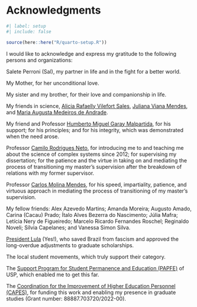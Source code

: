 <!-- %:::% .common h1 begin %:::% -->
# Acknowledgments {.unnumbered}
<!-- %:::% .common h1 end %:::% -->

```r
#| label: setup
#| include: false

source(here::here("R/quarto-setup.R"))
```

<!-- %:::% acknowledgments body begin %:::% -->
I would like to acknowledge and express my gratitude to the following persons and organizations:

Salete Perroni (Sal), my partner in life and in the fight for a better world.

My Mother, for her unconditional love.

My sister and my brother, for their love and companionship in life.

My friends in science, [Alicia Rafaelly Vilefort Sales](https://orcid.org/0000-0003-0004-4487), [Juliana Viana Mendes](https://orcid.org/0000-0002-8222-5240), and [Maria Augusta Medeiros de Andrade](https://orcid.org/0000-0002-9283-9967).

My friend and Professor [Humberto Miguel Garay Malpartida](https://orcid.org/0000-0002-1164-2055), for his support; for his principles; and for his integrity, which was demonstrated when the need arose.

Professor [Camilo Rodrigues Neto](https://orcid.org/0000-0001-6783-6695), for introducing me to and teaching me about the science of complex systems since 2012; for supervising my dissertation; for the patience and the virtue in taking on and mediating the process of transitioning my master's supervision after the breakdown of relations with my former supervisor.

Professor [Carlos Molina Mendes](https://orcid.org/0000-0003-2916-4415), for his speed, impartiality, patience, and virtuous approach in mediating the process of transitioning of my master's supervision.

My fellow friends: Alex Azevedo Martins; Amanda Moreira; Augusto Amado, Carina (Cacau) Prado; Ítalo Alves Bezerra do Nascimento; Júlia Mafra; Letícia Nery de Figueiredo; Marcelo Ricardo Fernandes Roschel; Reginaldo Noveli; Sílvia Capelanes; and Vanessa Simon Silva.

[President Lula](https://lula.com.br/) (Yes!), who saved Brazil from fascism and approved the long-overdue adjustments to graduate scholarships.

The local student movements, which truly support their category.

The [Support Program for Student Permanence and Education (PAPFE)](https://prip.usp.br/apoio-estudantil/) of USP, which enabled me to get this far.

The [Coordination for the Improvement of Higher Education Personnel (CAPES)](https://www.gov.br/capes/), for funding this work and enabling my presence in graduate studies (Grant number: 88887.703720/2022-00).
<!-- %:::% acknowledgments body end %:::% -->
